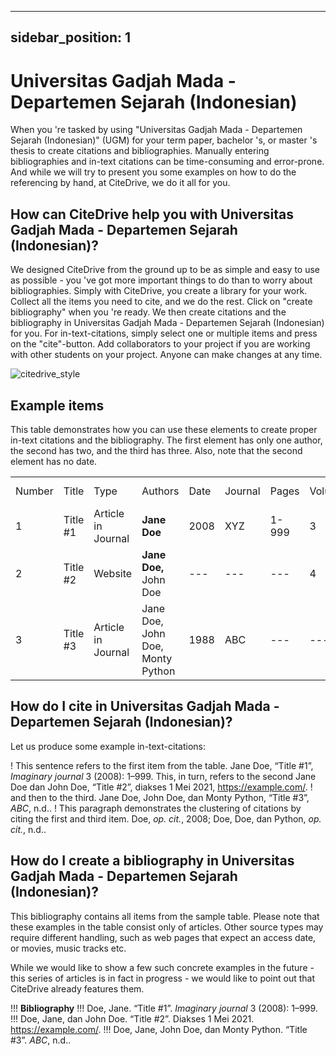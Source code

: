 
---
sidebar_position: 1
---

# Universitas Gadjah Mada - Departemen Sejarah (Indonesian)

When you 're tasked by using "Universitas Gadjah Mada - Departemen Sejarah (Indonesian)" (UGM) for your term paper, bachelor 's, or master 's thesis to create citations and bibliographies.
Manually entering bibliographies and in-text citations can be time-consuming and error-prone. And while we will try to present you some examples on how to do the referencing by hand, at CiteDrive, we do it all for you.

<!---
## About  Universitas Gadjah Mada - Departemen Sejarah (Indonesian)

* Title: Universitas Gadjah Mada - Departemen Sejarah (Indonesian)
* Short Title (Id): UGM)
* Authors: Universitas Gadjah Mada - Departemen Sejarah (Indonesian)
* Download: Universitas Gadjah Mada - Departemen Sejarah (Indonesian)
 --->

## How can CiteDrive help you with Universitas Gadjah Mada - Departemen Sejarah (Indonesian)?

We designed CiteDrive from the ground up to be as simple and easy to use as possible - you 've got more important things to do than to worry about bibliographies. Simply with CiteDrive, you create a library for your work. Collect all the items you need to cite, and we do the rest. Click on "create bibliography" when you 're ready. We then create citations and the bibliography in Universitas Gadjah Mada - Departemen Sejarah (Indonesian) for you. For in-text-citations, simply select one or multiple items and press on the "cite"-button. Add collaborators to your project if you are working with other students on your project. Anyone can make changes at any time.


![citedrive_style](images/universitas-gadjah-mada--departemen-sejarah-indonesian.svg "Choose Universitas Gadjah Mada - Departemen Sejarah (Indonesian) in the CiteDrive App")


## Example items

This table demonstrates how you can use these elements to create proper in-text citations and the bibliography. The first element has only one author, the second has two, and the third has three. Also, note that the second element has no date.


<table>
  <tr>
   <td>Number
   </td>
   <td>Title
   </td>
   <td>Type
   </td>
   <td>Authors
   </td>
   <td>Date
   </td>
   <td>Journal
   </td>
   <td>Pages
   </td>
   <td>Volume
   </td>
   <td>Issue
   </td>
   <td>Access Date
   </td>
  </tr>
  <tr>
   <td>1
   </td>
   <td>Title #1
   </td>
   <td>Article in Journal
   </td>
   <td><strong>Jane Doe</strong>
   </td>
   <td>2008
   </td>
   <td>XYZ
   </td>
   <td>1-999
   </td>
   <td>3
   </td>
   <td>2
   </td>
   <td>--
   </td>
  </tr>
  <tr>
   <td>
2
   </td>
   <td>Title #2
   </td>
   <td>Website
   </td>
   <td><strong>Jane Doe, </strong>John Doe
   </td>
   <td>---
   </td>
   <td>---
   </td>
   <td>---
   </td>
   <td>4
   </td>
   <td>---
   </td>
   <td>2020-05-01
   </td>
  </tr>
  <tr>
   <td>3
   </td>
   <td>Title #3
   </td>
   <td>Article in Journal
   </td>
   <td>Jane Doe, John Doe, Monty Python
   </td>
   <td>1988
   </td>
   <td>ABC
   </td>
   <td>---
   </td>
   <td>---
   </td>
   <td>16
   </td>
   <td>---
   </td>
  </tr>
</table>



## How do I cite in  Universitas Gadjah Mada - Departemen Sejarah (Indonesian)?

Let us produce some example in-text-citations:

! This sentence refers to the first item from the table. Jane Doe, “Title #1”, <i>Imaginary journal</i> 3 (2008): 1–999. This, in turn, refers to the second Jane Doe dan John  Doe, “Title #2”, diakses 1 Mei 2021, https://example.com/.
! and then to the third.  Jane Doe, John Doe, dan Monty Python, “Title #3”, <i>ABC</i>, n.d..
! This paragraph demonstrates the clustering of citations by citing the first and third item. Doe, <i>op. cit.</i>, 2008; Doe, Doe, dan Python, <i>op. cit.</i>, n.d..



## How do I create a bibliography in Universitas Gadjah Mada - Departemen Sejarah (Indonesian)?

This bibliography contains all items from the sample table. Please note that these examples in the table consist only of articles. Other source types may require different handling, such as web pages that expect an access date, or movies, music tracks etc.

While we would like to show a few such concrete examples in the future - this series of articles is in fact in progress - we would like to point out that CiteDrive already features them.


!!! **Bibliography**
!!! Doe, Jane. “Title #1”. <i>Imaginary journal</i> 3 (2008): 1–999.
!!! Doe, Jane, dan John  Doe. “Title #2”. Diakses 1 Mei 2021. https://example.com/.
!!! Doe, Jane, John Doe, dan Monty Python. “Title #3”. <i>ABC</i>, n.d..


```
        